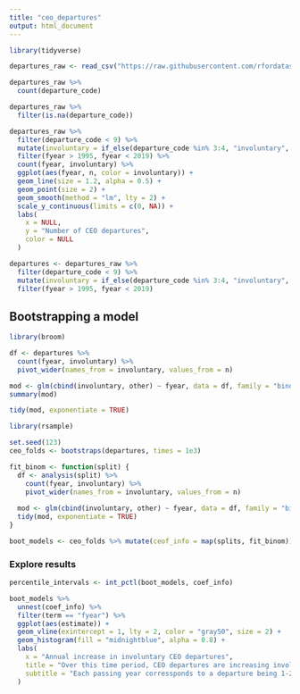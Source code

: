 ```yaml
---
title: "ceo_departures"
output: html_document
---
```


```r
library(tidyverse)

departures_raw <- read_csv("https://raw.githubusercontent.com/rfordatascience/tidytuesday/master/data/2021/2021-04-27/departures.csv")

departures_raw %>% 
  count(departure_code)

departures_raw %>% 
  filter(is.na(departure_code))
```

```r
departures_raw %>% 
  filter(departure_code < 9) %>% 
  mutate(involuntary = if_else(departure_code %in% 3:4, "involuntary", "other")) %>% 
  filter(fyear > 1995, fyear < 2019) %>% 
  count(fyear, involuntary) %>% 
  ggplot(aes(fyear, n, color = involuntary)) +
  geom_line(size = 1.2, alpha = 0.5) +
  geom_point(size = 2) +
  geom_smooth(method = "lm", lty = 2) +
  scale_y_continuous(limits = c(0, NA)) +
  labs(
    x = NULL,
    y = "Number of CEO departures",
    color = NULL
  )
```

```r
departures <- departures_raw %>% 
  filter(departure_code < 9) %>% 
  mutate(involuntary = if_else(departure_code %in% 3:4, "involuntary", "other")) %>% 
  filter(fyear > 1995, fyear < 2019)
```
## Bootstrapping a model
```r
library(broom)

df <- departures %>% 
  count(fyear, involuntary) %>% 
  pivot_wider(names_from = involuntary, values_from = n)

mod <- glm(cbind(involuntary, other) ~ fyear, data = df, family = "binomial")
summary(mod)

tidy(mod, exponentiate = TRUE)
```

```r
library(rsample)

set.seed(123)
ceo_folds <- bootstraps(departures, times = 1e3)
```

```r
fit_binom <- function(split) {
  df <- analysis(split) %>% 
    count(fyear, involuntary) %>% 
    pivot_wider(names_from = involuntary, values_from = n)
  
  mod <- glm(cbind(involuntary, other) ~ fyear, data = df, family = "binomial")
  tidy(mod, exponentiate = TRUE)
}
```

```r
boot_models <- ceo_folds %>% mutate(ceof_info = map(splits, fit_binom))
```
### Explore results
```r
percentile_intervals <- int_pctl(boot_models, coef_info)
```

```r
boot_models %>% 
  unnest(coef_info) %>% 
  filter(term == "fyear") %>% 
  ggplot(aes(estimate)) +
  geom_vline(exintercept = 1, lty = 2, color = "gray50", size = 2) +
  geom_histogram(fill = "midnightblue", alpha = 0.8) +
  labs(
    x = "Annual increase in involuntary CEO departures",
    title = "Over this time period, CEO departures are increasing involuntary",
    subtitle = "Each passing year corressponds to a departure being 1-2% more likely to be involuntary"
  )
```


























